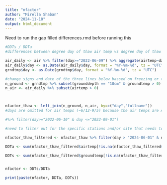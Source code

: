 ```yaml
---
title: "nfactor"
author: "Mirella Shaban"
date: "2024-11-18"
output: html_document
---
```


Need to run the gap filled differences.rmd before running this

```r

#DDTs / DDTa
#differences between degree day of thaw air temp vs degree day of thaw soil temp --> shows the relationship between the two and the forcing of the air temp

air_daily <- air %>% filter(day>="2022-06-09") %>% aggregate(airtemp~day+fullname, mean)
air_daily$day <- as.Date(air_daily$day, format = "%Y-%m-%d", tz = "UTC")
grndtmp$day <- as.Date(grndtmp$day, format = "%Y-%m-%d", tz = "UTC")

#change signs and date of the three lines below bassed on freezing or thawing n-factor
n_ground <- grndtmp %>% subset(grounddepth == "10cm" & groundtemp > 0)
n_air <- air_daily %>% subset(airtemp > 0)



nfactor_thaw <- left_join(n_ground, n_air, by=c("day","fullname"))
#days are omitted for air temps (~6/12-9/5) because the air temps are ABOVE FREEZING.

#%>% filter(day>="2022-06-10" & day <="2022-09-01")

#need to filter out for the specific stations and/or site that needs to be analyzed

nfactor_thaw_filtered <- nfactor_thaw %>% filter(day > "2024-06-01" & day <= "2024-09-01" & fullname == "TNHA-SD")

DDTa <- sum(nfactor_thaw_filtered$airtemp[!is.na(nfactor_thaw_filtered$airtemp) & !is.na(nfactor_thaw_filtered$groundtemp)], na.rm = TRUE)

DDTs <- sum(nfactor_thaw_filtered$groundtemp[!is.na(nfactor_thaw_filtered$groundtemp) & !is.na(nfactor_thaw_filtered$airtemp)], na.rm = TRUE)


nfactor <- DDTs/DDTa

print(paste(nfactor, DDTa, DDTs))


```


